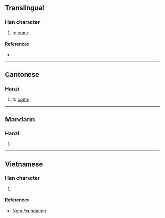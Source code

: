 {{character info}}
==Translingual==

===Han character===
{{Han char|rn=30|rad=口|as=18|sn=21|four=|canj=RYBG|ids=⿰口離}}

# {{lb|mul|Cantonese}} to [[come]]

====References====
* {{Han ref|kx=0215.221|hdz=10706.101|uh=56C4|ud=22212}}

----

==Cantonese==

===Hanzi===
{{yue-hanzi|jyut=[[lai4]], [[lei4]]|y=lai4, lei4}}

# to [[come]]

----

==Mandarin==

===Hanzi===
{{cmn-hanzi|pin=[[lí]] ([[li2]])|wg=li<sup>2</sup>}}

# {{rfdef|cmn|sort=口18}}

----

==Vietnamese==

===Han character===
{{vi-hantu|[[le]], [[thè]]|rs=口18}}

# {{rfdef|vi|sort=口18}}

====References====
* [http://nomfoundation.org/common/nom_details.php?codepoint=56c4 Nom Foundation]